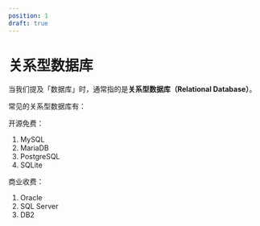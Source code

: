 ```yaml
---
position: 1
draft: true
---
```


# 关系型数据库

当我们提及「数据库」时，通常指的是**关系型数据库（Relational Database）**。

常见的关系型数据库有：

开源免费：
1. MySQL
2. MariaDB
3. PostgreSQL
4. SQLite

商业收费：
1. Oracle
2. SQL Server
3. DB2